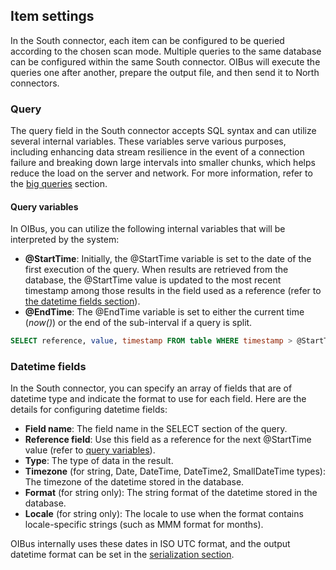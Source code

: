 
## Item settings
In the South connector, each item can be configured to be queried according to the chosen scan mode. Multiple queries to
the same database can be configured within the same South connector. OIBus will execute the queries one after another,
prepare the output file, and then send it to North connectors.

### Query
The query field in the South connector accepts SQL syntax and can utilize several internal variables. These variables
serve various purposes, including enhancing data stream resilience in the event of a connection failure and breaking
down large intervals into smaller chunks, which helps reduce the load on the server and network. For more information,
refer to the [big queries](#splitting-large-queries) section.

#### Query variables
In OIBus, you can utilize the following internal variables that will be interpreted by the system:

- **@StartTime**: Initially, the @StartTime variable is set to the date of the first execution of the query. When results
are retrieved from the database, the @StartTime value is updated to the most recent timestamp among those results in the
field used as a reference (refer to [the datetime fields section](#datetime-fields)).
- **@EndTime**: The @EndTime variable is set to either the current time (_now()_) or the end of the sub-interval if a
query is split.

```sql title="SQL query with @StartTime and @EndTime"
SELECT reference, value, timestamp FROM table WHERE timestamp > @StartTime AND timestamp < @EndTime
```

### Datetime fields
In the South connector, you can specify an array of fields that are of datetime type and indicate the format to use for
each field. Here are the details for configuring datetime fields:
- **Field name**: The field name in the SELECT section of the query.
- **Reference field**: Use this field as a reference for the next @StartTime value (refer to [query variables](#query-variables)).
- **Type**: The type of data in the result.
- **Timezone** (for string, Date, DateTime, DateTime2, SmallDateTime types): The timezone of the datetime stored in the
database.
- **Format** (for string only): The string format of the datetime stored in the database.
- **Locale** (for string only): The locale to use when the format contains locale-specific strings (such as MMM format
for months).

OIBus internally uses these dates in ISO UTC format, and the output datetime format can be set in the
[serialization section](#serialization).

<SerializationSettings></SerializationSettings>